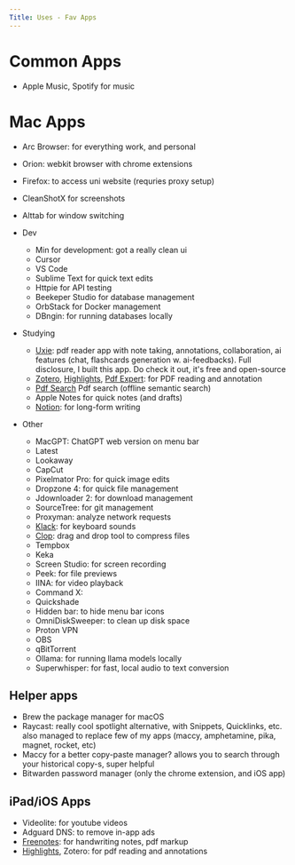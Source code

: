 ```yaml
---
Title: Uses - Fav Apps
---
```


# Common Apps

- Apple Music, Spotify for music

# Mac Apps

- Arc Browser: for everything work, and personal
- Orion: webkit browser with chrome extensions
- Firefox: to access uni website (requries proxy setup)
- CleanShotX for screenshots
- Alttab for window switching

- Dev

  - Min for development: got a really clean ui
  - Cursor
  - VS Code
  - Sublime Text for quick text edits
  - Httpie for API testing
  - Beekeper Studio for database management
  - OrbStack for Docker management
  - DBngin: for running databases locally

- Studying

  - [Uxie](https://uxie.vercel.app): pdf reader app with note taking, annotations, collaboration, ai features (chat, flashcards generation w. ai-feedbacks). Full disclosure, I built this app. Do check it out, it's free and open-source
  - [Zotero](https://www.zotero.org/), [Highlights](https://highlightsapp.net/), [Pdf Expert](https://pdfexpert.com/): for PDF reading and annotation
  - [Pdf Search](https://pdfsearch.app/) Pdf search (offline semantic search)
  - Apple Notes for quick notes (and drafts)
  - [Notion](https://www.notion.so/): for long-form writing

- Other
  - MacGPT: ChatGPT web version on menu bar
  - Latest
  - Lookaway
  - CapCut
  - Pixelmator Pro: for quick image edits
  - Dropzone 4: for quick file management
  - Jdownloader 2: for download management
  - SourceTree: for git management
  - Proxyman: analyze network requests
  - [Klack](https://tryklack.com/): for keyboard sounds
  - [Clop](https://github.com/FuzzyIdeas/Clop): drag and drop tool to compress files
  - Tempbox
  - Keka
  - Screen Studio: for screen recording
  - Peek: for file previews
  - IINA: for video playback
  - Command X:
  - Quickshade
  - Hidden bar: to hide menu bar icons
  - OmniDiskSweeper: to clean up disk space
  - Proton VPN
  - OBS
  - qBitTorrent
  - Ollama: for running llama models locally
  - Superwhisper: for fast, local audio to text conversion

## Helper apps

- Brew the package manager for macOS
- Raycast: really cool spotlight alternative, with Snippets, Quicklinks, etc. also managed to replace few of my apps (maccy, amphetamine, pika, magnet, rocket, etc)
- Maccy for a better copy-paste manager? allows you to search through your historical copy-s, super helpful
- Bitwarden password manager (only the chrome extension, and iOS app)

## iPad/iOS Apps

- Videolite: for youtube videos
- Adguard DNS: to remove in-app ads
- [Freenotes](https://apps.apple.com/in/app/freenotes-note-taking/id6464237904): for handwriting notes, pdf markup
- [Highlights](https://highlightsapp.net/), Zotero: for pdf reading and annotations
